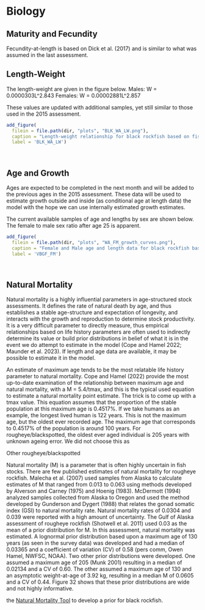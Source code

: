 

# Biology

## Maturity and Fecundity



Fecundity-at-length is based on Dick et al. (2017) and is similar to what was assumed in the last assessment.

## Length-Weight

The length-weight are given in the figure below. 
Males: W = 0.0000303L^2.843
Females: W = 0.00002881L^2.857

These values are updated with additional samples, yet still similar to those used in the 2015 assessment.

```r
add_figure(
  filein = file.path(dir, "plots", "BLK_WA_LW.png"), 
  caption = "Length-weight relationship for black rockfish based on fish sampled in Washington ports.",
  label = 'BLK_WA_LW')

``` 
\

## Age and Growth

Ages are expected to be completed in the next month and will be added to the previous ages in the 2015 assessment. These data will be used to estimate growth outside and inside (as conditional age at length data) the model with the hope we can use internally estimated growth estimates.

The current available samples of age and lengths by sex are shown below. The female to male sex ratio after age 25 is apparent.


```r
add_figure(
  filein = file.path(dir, "plots", "WA_FM_growth_curves.png"), 
  caption = "Female and Male age and length data for black rockfish based on fish sampled in Washington ports.",
  label = 'VBGF_FM')

``` 
\


## Natural Mortality

Natural mortality is a highly influential parameters in age-structured stock assessments. It defines the rate of natural death by age, and thus establishes a stable age-structure and expectation of longevity, and interacts with the growth and reproduction to determine stock productivity. It is a very difficult parameter to directly measure, thus empirical relationships based on life history parameters are often used to indirectly determine its value or build prior distributions in belief of what it is in the event we do attempt to estimate in the model (Cope and Hamel 2022; Maunder et al. 2023). If length and age data are available, it may be possible to estimate it in the model.

An estimate of maximum age tends to be the most relatable life history parameter to natural mortality. Cope and Hamel (2022) provide the most up-to-date examination of the relationship between maximum age and natural mortality, with a M = 5.4/tmax, and this is the typical used equation to estimate a natural mortality point estimate. The trick is to come up with a tmax value. This equation assumes that the proportion of the stable population at this maximum age is 0.4517%. If we take humans as an example, the longest lived human is 122 years. This is not the maximum age, but the oldest ever recorded age. The maximum age that corresponds to 0.4517% of the population is around 100 years. For rougheye/blackspotted, the oldest ever aged individual is 205 years with unknown ageing error. We did not choose this as 


Other rougheye/blackspotted

Natural mortality (M) is a parameter that is often highly uncertain in fish stocks. There are few published estimates of natural mortality for rougheye rockfish. Malecha et al. (2007) used samples from Alaska to calculate estimates of M that ranged from 0.013 to 0.063 using methods developed by Alverson and Carney (1975) and Hoenig (1983). McDermott (1994) analyzed samples collected from Alaska to Oregon and used the method developed by Gunderson and Dygert (1988) that relates the gonad somatic index (GSI) to natural mortality rate. Natural mortality rates of 0.0304 and 0.039 were reported with a high amount of uncertainty. The Gulf of Alaska assessment of rougheye rockfish (Shotwell et al. 2011) used 0.03 as the mean of a prior distribution for M.
In this assessment, natural mortality was estimated. A lognormal prior distribution based upon a maximum age of 130 years (as seen in the survey data) was developed and had a median of 0.03365 and a coefficient of variation (CV) of 0.58 (pers comm, Owen Hamel, NWFSC, NOAA). Two other prior distributions were developed. One assumed a maximum age of 205 (Munk 2001) resulting in a median of 0.02134 and a CV of 0.60. The other assumed a maximum age of 130 and an asymptotic weight-at-age of 3.92 kg, resulting in a median M of 0.0605 and a CV of 0.44. Figure 32 shows that these prior distributions are wide and not highly informative.

 the [Natural Mortality Tool](https://connect.fisheries.noaa.gov/natural-mortality-tool/) to develop a prior for black rockfish. 
